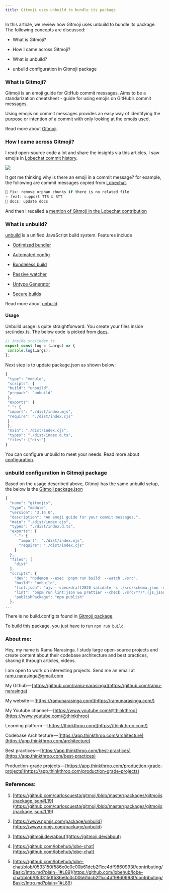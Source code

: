 ```yaml
---
title: Gitmoji uses unbuild to bundle its package
---
```


In this article, we review how Gitmoji uses unbuild to bundle its package. The following concepts are discussed:

* What is Gitmoji?
    
* How I came across Gitmoji?
    
* What is unbuild?
    
* unbuild configuration in Gitmoji package
    

### What is Gitmoji?

Gitmoji is an emoji guide for GitHub commit messages. Aims to be a standarization cheatsheet - guide for using emojis on GitHub’s commit messages.

Using emojis on commit messages provides an easy way of identifying the purpose or intention of a commit with only looking at the emojis used.

Read more about [Gitmoji](https://gitmoji.dev/about).

### How I came across Gitmoji?

I read open-source code a lot and share the insights via this articles. I saw emojis in [Lobechat commit history](https://github.com/lobehub/lobe-chat).

![](https://cdn-images-1.medium.com/max/1600/1*mdbm3Qp2yNOAMmm5u_YQMw.png)

It got me thinking why is there an emoji in a commit message? for example, the following are commit messages copied from [Lobechat](https://github.com/lobehub/lobe-chat).

```js
🐛 fix: remove orphan chunks if there is no related file
✨ feat: support TTS & STT
📝 docs: update docs
```

And then I recalled a [mention of Gitmoji in the Lobechat contribution](https://github.com/lobehub/lobe-chat/blob/0533150f586e0c0c00b61dcb2f1cc4df9860993f/contributing/Basic/Intro.md?plain=1#L89)

### What is unbuild?

[unbuild](https://github.com/unjs/unbuild) is a unified JavaScript build system. Features include

* [Optimized bundler](https://github.com/unjs/unbuild?tab=readme-ov-file#-optimized-bundler)
    
* [Automated config](https://github.com/unjs/unbuild?tab=readme-ov-file#-automated-config)
    
* [Bundleless build](https://github.com/unjs/unbuild?tab=readme-ov-file#-automated-config)
    
* [Passive watcher](https://github.com/unjs/unbuild?tab=readme-ov-file#-passive-watcher)
    
* [Untype Generator](https://github.com/unjs/unbuild?tab=readme-ov-file#-untype-generator)
    
* [Secure builds](https://github.com/unjs/unbuild?tab=readme-ov-file#%EF%B8%8F-secure-builds)
    

Read more about [unbuild](https://github.com/unjs/unbuild).

#### Usage

Unbuild usage is quite straightforward. You create your files inside src/index.ts. The below code is picked from [docs](https://github.com/unjs/unbuild?tab=readme-ov-file#usage).

```js
// inside src/index.ts
export const log = (…args) => {
 console.log(…args);
};
```

Next step is to update package.json as shown below:

```js
{
 "type": "module",
 "scripts": {
 "build": "unbuild",
 "prepack": "unbuild"
 },
 "exports": {
 ".": {
 "import": "./dist/index.mjs",
 "require": "./dist/index.cjs"
 }
 },
 "main": "./dist/index.cjs",
 "types": "./dist/index.d.ts",
 "files": ["dist"]
}
```

You can configure unbuild to meet your needs. Read more about [configuration](https://github.com/unjs/unbuild?tab=readme-ov-file#configuration).

### unbuild configuration in Gitmoji package

Based on the usage described above, Gitmoji has the same unbuild setup, the below is the [Gitmoji package.json](https://github.com/carloscuesta/gitmoji/blob/master/packages/gitmojis/package.json)

```js
{
  "name": "gitmojis",
  "type": "module",
  "version": "3.14.0",
  "description": "An emoji guide for your commit messages.",
  "main": "./dist/index.cjs",
  "types": "./dist/index.d.ts",
  "exports": {
    ".": {
      "import": "./dist/index.mjs",
      "require": "./dist/index.cjs"
    }
  },
  "files": [
    "dist"
  ],
  "scripts": {
    "dev": "nodemon --exec 'pnpm run build' --watch ./src",
    "build": "unbuild",
    "lint:json": "ajv --spec=draft2020 validate -s ./src/schema.json -d ./src/gitmojis.json",
    "lint": "pnpm run lint:json && prettier --check ./src/**/*.{js,json,ts}",
    "publishPackage": "npm publish"
  },
...
```

There is no build.config.ts found in [Gitmoji package](https://github.com/carloscuesta/gitmoji/tree/master/packages/gitmojis).

To build this package, you just have to run `npm run build`.

### About me:

Hey, my name is Ramu Narasinga. I study large open-source projects and create content about their codebase architecture and best practices, sharing it through articles, videos.

I am open to work on interesting projects. Send me an email at ramu.narasinga@gmail.com

My Github — [https://github.com/ramu-narasinga](https://github.com/ramu-narasinga)

My website — [https://ramunarasinga.com](https://ramunarasinga.com/)

My Youtube channel — [https://www.youtube.com/@thinkthroo](https://www.youtube.com/@thinkthroo)

Learning platform — [https://thinkthroo.com](https://thinkthroo.com/)

Codebase Architecture — [https://app.thinkthroo.com/architecture](https://app.thinkthroo.com/architecture)

Best practices — [https://app.thinkthroo.com/best-practices](https://app.thinkthroo.com/best-practices)

Production-grade projects — [https://app.thinkthroo.com/production-grade-projects](https://app.thinkthroo.com/production-grade-projects)

### References:

1. [https://github.com/carloscuesta/gitmoji/blob/master/packages/gitmojis/package.json#L19](https://github.com/carloscuesta/gitmoji/blob/master/packages/gitmojis/package.json#L19)
    
2. [https://www.npmjs.com/package/unbuild](https://www.npmjs.com/package/unbuild)
    
3. [https://gitmoji.dev/about](https://gitmoji.dev/about)
    
4. [https://github.com/lobehub/lobe-chat](https://github.com/lobehub/lobe-chat)
    
5. [https://github.com/lobehub/lobe-chat/blob/0533150f586e0c0c00b61dcb2f1cc4df9860993f/contributing/Basic/Intro.md?plain=1#L89](https://github.com/lobehub/lobe-chat/blob/0533150f586e0c0c00b61dcb2f1cc4df9860993f/contributing/Basic/Intro.md?plain=1#L89)